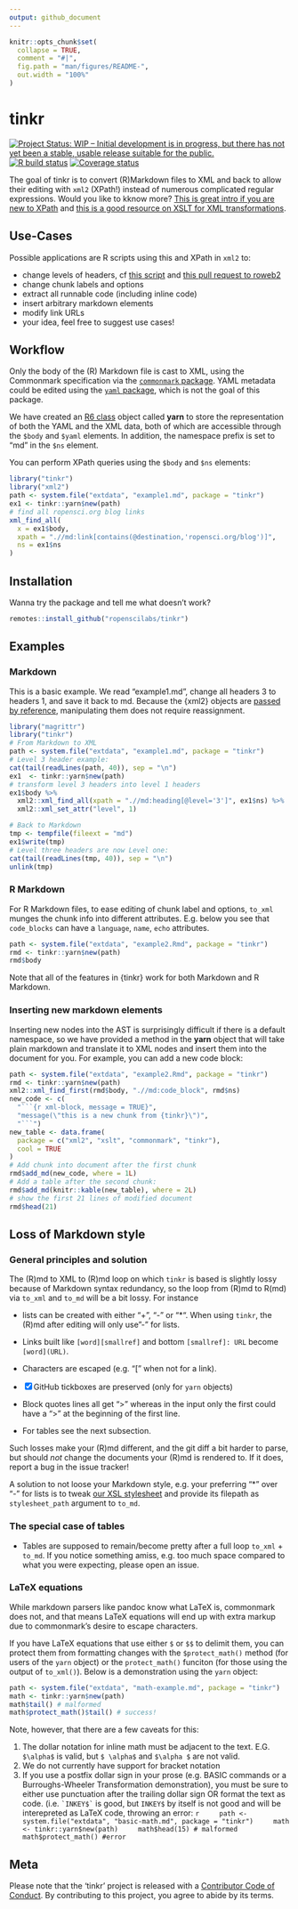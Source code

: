 ```yaml
---
output: github_document
---
```


<!-- README.md is generated from README.Rmd. Please edit that file -->

```r
knitr::opts_chunk$set(
  collapse = TRUE,
  comment = "#|",
  fig.path = "man/figures/README-",
  out.width = "100%"
)
```

# tinkr

<!-- badges: start -->
[![Project Status: WIP – Initial development is in progress, but there has not yet been a stable, usable release suitable for the public.](https://www.repostatus.org/badges/latest/wip.svg)](https://www.repostatus.org/#wip) 
  [![R build status](https://github.com/ropenscilabs/tinkr/workflows/R-CMD-check/badge.svg)](https://github.com/ropenscilabs/tinkr/actions)
 [![Coverage status](https://codecov.io/gh/ropenscilabs/tinkr/branch/master/graph/badge.svg)](https://codecov.io/github/ropenscilabs/tinkr?branch=master)
  <!-- badges: end -->



The goal of tinkr is to convert (R)Markdown files to XML and back to allow their editing with `xml2` (XPath!) instead of numerous complicated regular expressions. Would you like to kknow more? [This is great intro if you are new to XPath](https://www.w3schools.com/xml/xpath_intro.asp) and [this is a good resource on XSLT for XML transformations](https://www.w3schools.com/xml/xsl_intro.asp).

## Use-Cases

Possible applications are R scripts using this and XPath in `xml2` to:

* change levels of headers, cf [this script](inst/scripts/roweb2_headers.R) and [this pull request to roweb2](https://github.com/ropensci/roweb2/pull/279)
* change chunk labels and options
* extract all runnable code (including inline code)
* insert arbitrary markdown elements 
* modify link URLs 
* your idea, feel free to suggest use cases!

## Workflow

Only the body of the (R) Markdown file is cast to XML, using the Commonmark specification via the [`commonmark` package](https://github.com/jeroen/commonmark). YAML metadata could be edited using the [`yaml` package](https://github.com/viking/r-yaml), which is not the goal of this package.

We have created an [R6 class](https://r6.r-lib.org/) object called **yarn** to store the representation of both the YAML and the XML data, both of which are accessible through the `$body` and `$yaml` elements. In addition, the namespace prefix is set to "md" in the `$ns` element.

You can perform XPath queries using the `$body` and `$ns` elements:

```r
library("tinkr")
library("xml2")
path <- system.file("extdata", "example1.md", package = "tinkr")
ex1 <- tinkr::yarn$new(path)
# find all ropensci.org blog links
xml_find_all(
  x = ex1$body, 
  xpath = ".//md:link[contains(@destination,'ropensci.org/blog')]", 
  ns = ex1$ns
)
```

## Installation

Wanna try the package and tell me what doesn't work? 

```r 
remotes::install_github("ropenscilabs/tinkr")
```

## Examples

### Markdown

This is a basic example. We read "example1.md", change all headers 3 to headers 1, and save it back to md. Because the {xml2} objects are [passed by reference](https://blog.penjee.com/wp-content/uploads/2015/02/pass-by-reference-vs-pass-by-value-animation.gif), manipulating them does not require reassignment. 


```r
library("magrittr")
library("tinkr")
# From Markdown to XML
path <- system.file("extdata", "example1.md", package = "tinkr")
# Level 3 header example:
cat(tail(readLines(path, 40)), sep = "\n")
ex1  <- tinkr::yarn$new(path)
# transform level 3 headers into level 1 headers
ex1$body %>%
  xml2::xml_find_all(xpath = ".//md:heading[@level='3']", ex1$ns) %>% 
  xml2::xml_set_attr("level", 1)

# Back to Markdown
tmp <- tempfile(fileext = "md")
ex1$write(tmp)
# Level three headers are now Level one:
cat(tail(readLines(tmp, 40)), sep = "\n")
unlink(tmp)
```

### R Markdown

For R Markdown files, to ease editing of chunk label and options, `to_xml` munges the chunk info into different attributes. E.g. below you see that `code_blocks` can have a `language`, `name`, `echo` attributes.

```r
path <- system.file("extdata", "example2.Rmd", package = "tinkr")
rmd <- tinkr::yarn$new(path)
rmd$body
```

Note that all of the features in {tinkr} work for both Markdown and R Markdown.

### Inserting new markdown elements

Inserting new nodes into the AST is surprisingly difficult if there is a default
namespace, so we have provided a method in the **yarn** object that will take
plain markdown and translate it to XML nodes and insert them into the document
for you. For example, you can add a new code block:

```r
path <- system.file("extdata", "example2.Rmd", package = "tinkr")
rmd <- tinkr::yarn$new(path)
xml2::xml_find_first(rmd$body, ".//md:code_block", rmd$ns)
new_code <- c(
  "```{r xml-block, message = TRUE}",
  "message(\"this is a new chunk from {tinkr}\")",
  "```")
new_table <- data.frame(
  package = c("xml2", "xslt", "commonmark", "tinkr"),
  cool = TRUE
)
# Add chunk into document after the first chunk
rmd$add_md(new_code, where = 1L)
# Add a table after the second chunk:
rmd$add_md(knitr::kable(new_table), where = 2L)
# show the first 21 lines of modified document
rmd$head(21)
```


## Loss of Markdown style

### General principles and solution

The (R)md to XML to (R)md loop on which `tinkr` is based is slightly lossy because of Markdown syntax redundancy, so the loop from (R)md to R(md) via `to_xml` and `to_md` will be a bit lossy. For instance 

 * lists can be created with either "+", "-" or "*". When using `tinkr`, the (R)md after editing will only use "-" for lists. 
 
 * Links built like `[word][smallref]` and bottom `[smallref]: URL` become `[word](URL)`.
 
 * Characters are escaped (e.g. "[" when not for a link).

 * [x] GitHub tickboxes are preserved (only for `yarn` objects)
 
 * Block quotes lines all get ">" whereas in the input only the first could have a ">" at the beginning of the first line.
 
 * For tables see the next subsection.
    
  Such losses make your (R)md different, and the git diff a bit harder to parse, but should _not_ change the documents your (R)md is rendered to. If it does, report a bug in the issue tracker!
  
  A solution to not loose your Markdown style, e.g. your preferring "*" over "-" for lists is to tweak [our XSL stylesheet](inst/extdata/xml2md_gfm.xsl) and provide its filepath as `stylesheet_path` argument to `to_md`.
  
### The special case of tables
  
* Tables are supposed to remain/become pretty after a full loop `to_xml` + `to_md`. If you notice something amiss, e.g. too much space compared to what you were expecting, please open an issue.

### LaTeX equations

While markdown parsers like pandoc know what LaTeX is, commonmark does not, and
that means LaTeX equations will end up with extra markup due to commonmark's
desire to escape characters.

If you have LaTeX equations that use either `$` or `$$` to delimit them, you
can protect them from formatting changes with the `$protect_math()` method (for
users of the `yarn` object) or the `protect_math()` funciton (for those using
the output of `to_xml()`). Below is a demonstration using the `yarn` object:

```r
path <- system.file("extdata", "math-example.md", package = "tinkr")
math <- tinkr::yarn$new(path)
math$tail() # malformed
math$protect_math()$tail() # success!
```

Note, however, that there are a few caveats for this:

1. The dollar notation for inline math must be adjacent to the text. E.G. 
   `$\alpha$` is valid, but `$ \alpha$` and `$\alpha $` are not valid.
2. We do not currently have support for bracket notation
3. If you use a postfix dollar sign in your prose (e.g. BASIC commands or a 
   Burroughs-Wheeler Transformation demonstration), you must be sure to either
   use punctuation after the trailing dollar sign OR format the text as code.
   (i.e. `` `INKEY$` `` is good, but `INKEY$` by itself is not good and will be 
   interepreted as LaTeX code, throwing an error:
    ```r
    path <- system.file("extdata", "basic-math.md", package = "tinkr")
    math <- tinkr::yarn$new(path)
    math$head(15) # malformed
    math$protect_math() #error
    ```

## Meta

Please note that the 'tinkr' project is released with a [Contributor Code of Conduct](CODE_OF_CONDUCT.md). By contributing to this project, you agree to abide by its terms.
